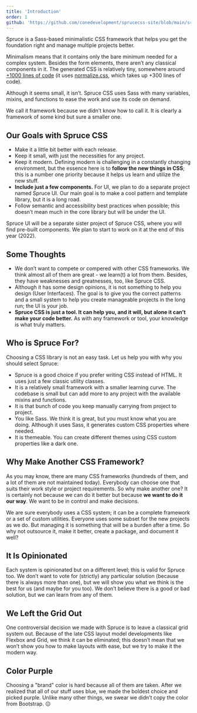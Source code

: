 ```yaml
---
title: 'Introduction'
order: 1
github: 'https://github.com/conedevelopment/sprucecss-site/blob/main/src/docs/getting-started/introduction.mdx'
---
```


<p className= "lead">Spruce is a Sass-based minimalistic CSS framework that helps you get the foundation right and manage multiple projects better.</p>

Minimalism means that it contains only the bare minimum needed for a complex system. Besides the form elements, there aren’t any classical components in it. The generated CSS is relatively tiny, somewhere around [+1000 lines of code](https://github.com/conedevelopment/sprucecss/blob/main/css/spruce.css) (it uses [normalize.css](https://necolas.github.io/normalize.css/), which takes up +300 lines of code).

Although it seems small, it isn’t. Spruce CSS uses Sass with many variables, mixins, and functions to ease the work and use its code on demand.

We call it framework because we didn’t know how to call it. It is clearly a framework of some kind but sure a smaller one.

## Our Goals with Spruce CSS

- Make it a little bit better with each release.
- Keep it small, with just the necessities for any project.
- Keep it modern. Defining modern is challenging in a constantly changing environment, but the essence here is to **follow the new things in CSS**; this is a number one priority because it helps us learn and utilize the new stuff.
- **Include just a few components.** For UI, we plan to do a separate project named Spruce UI. Our main goal is to make a cool pattern and template library, but it is a long road.
- Follow semantic and accessibility best practices when possible; this doesn’t mean much in the core library but will be under the UI.

<Notification type="info" icon={true}>Spruce UI will be a separate sister project of Spruce CSS, where you will find pre-built components. We plan to start to work on it at the end of this year (2022).</Notification>

## Some Thoughts

- We don’t want to compete or compered with other CSS frameworks. We think almost all of them are great - we learn(t) a lot from them. Besides, they have weaknesses and greatnesses, too, like Spruce CSS.
- Although it has some design opinions, it is not something to help you design (User Interfaces). The goal is to give you the correct patterns and a small system to help you create manageable projects in the long run; the UI is your job.
- **Spruce CSS is just a tool. It can help you, and it will, but alone it can’t make your code better.** As with any framework or tool, your knowledge is what truly matters.

## Who is Spruce For?

Choosing a CSS library is not an easy task. Let us help you with why you should select Spruce:

- Spruce is a good choice if you prefer writing CSS instead of HTML. It uses just a few classic utility classes.
- It is a relatively small framework with a smaller learning curve. The codebase is small but can add more to any project with the available mixins and functions.
- It is that bunch of code you keep manually carrying from project to project.
- You like Sass. We think it is great, but you must know what you are doing. Although it uses Sass, it generates custom CSS properties where needed.
- It is themeable. You can create different themes using CSS custom properties like a dark one.

## Why Make Another CSS Framework?

As you may know, there are many CSS frameworks (hundreds of them, and a lot of them are not maintained today). Everybody can choose one that suits their work style or project requirements. So why make another one? It is certainly not because we can do it better but because **we want to do it our way**. We want to be in control and make decisions.

We are sure everybody uses a CSS system; it can be a complete framework or a set of custom utilities. Everyone uses some subset for the new projects as we do. But managing it is something that will be a burden after a time. So why not outsource it, make it better, create a package, and document it well?

## It Is Opinionated

Each system is opinionated but on a different level; this is valid for Spruce too. We don’t want to vote for (strictly) any particular solution (because there is always more than one), but we will show you what we think is the best for us (and maybe for you too). We don’t believe there is a good or bad solution, but we can learn from any of them.

## We Left the Grid Out

One controversial decision we made with Spruce is to leave a classical grid system out. Because of the late CSS layout model developments like Flexbox and Grid, we think it can be eliminated; this doesn’t mean that we won’t show you how to make layouts with ease, but we try to make it the modern way.

## Color Purple

Choosing a "brand" color is hard because all of them are taken. After we realized that all of our stuff uses blue, we made the boldest choice and picked purple. Unlike many other things, we swear we didn’t copy the color from Bootstrap. 😐

